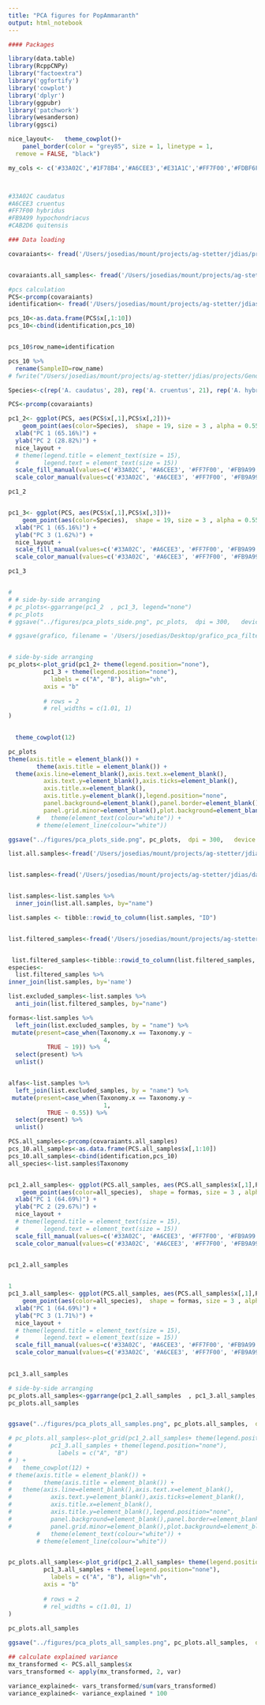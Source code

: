 ```yaml
---
title: "PCA figures for PopAmmaranth"
output: html_notebook
---
```



```r

#### Packages

library(data.table)
library(RcppCNPy)
library("factoextra")
library('ggfortify')
library('cowplot')
library('dplyr')
library(ggpubr)
library('patchwork')
library(wesanderson)
library(ggsci)

nice_layout<-   theme_cowplot()+
    panel_border(color = "grey85", size = 1, linetype = 1,
  remove = FALSE, "black") 

my_cols <- c('#33A02C','#1F78B4','#A6CEE3','#E31A1C','#FF7F00','#FDBF6F','#FB9A99','#B2DF8A','#CAB2D6')



#33A02C caudatus
#A6CEE3 cruentus
#FF7F00 hybridus
#FB9A99 hypochondriacus
#CAB2D6 quitensis
```


```r
### Data loading

covaraiants<- fread('/Users/josedias/mount/projects/ag-stetter/jdias/projects/Genome_browser/data/covariantes_data.cov')


covaraiants.all_samples<- fread('/Users/josedias/mount/projects/ag-stetter/jdias/projects/Genome_browser/data/valores_pca_116.cov')

```


```r
#pcs calculation
PCS<-prcomp(covaraiants)
identification<- fread('/Users/josedias/mount/projects/ag-stetter/jdias/data/acc_list/samples_aGDB')

pcs_10<-as.data.frame(PCS$x[,1:10])
pcs_10<-cbind(identification,pcs_10)


pcs_10$row_name=identification

pcs_10 %>%
  rename(SampleID=row_name) 
# fwrite("/Users/josedias/mount/projects/ag-stetter/jdias/projects/Genome_browser/all_species_PC10.txt", sep="\t")

```


```r

Species<-c(rep('A. caudatus', 28), rep('A. cruentus', 21), rep('A. hybridus', 9),  rep('A. hypochondriacus', 18), rep('A. quitensis', 12))

PCS<-prcomp(covaraiants)

pc1_2<- ggplot(PCS, aes(PCS$x[,1],PCS$x[,2]))+
    geom_point(aes(color=Species),  shape = 19, size = 3 , alpha = 0.55) +
  xlab("PC 1 (65.16%)") +
  ylab("PC 2 (28.82%)") +
  nice_layout +
  # theme(legend.title = element_text(size = 15),
  #       legend.text = element_text(size = 15))
  scale_fill_manual(values=c('#33A02C', '#A6CEE3', '#FF7F00', '#FB9A99', '#CAB2D6')) +
  scale_color_manual(values=c('#33A02C', '#A6CEE3', '#FF7F00', '#FB9A99', '#CAB2D6'))

pc1_2


pc1_3<- ggplot(PCS, aes(PCS$x[,1],PCS$x[,3]))+
    geom_point(aes(color=Species),  shape = 19, size = 3 , alpha = 0.55) +
  xlab("PC 1 (65.16%)") +
  ylab("PC 3 (1.62%)") +
  nice_layout +
  scale_fill_manual(values=c('#33A02C', '#A6CEE3', '#FF7F00', '#FB9A99', '#CAB2D6')) +
  scale_color_manual(values=c('#33A02C', '#A6CEE3', '#FF7F00', '#FB9A99', '#CAB2D6'))

pc1_3


# 
# # side-by-side arranging
# pc_plots<-ggarrange(pc1_2  , pc1_3, legend="none")
# pc_plots
# ggsave("../figures/pca_plots_side.png", pc_plots,  dpi = 300,   device = "png", height = 4)

# ggsave(grafico, filename = '/Users/josedias/Desktop/grafico_pca_filtered_samples.pdf' )


# side-by-side arranging
pc_plots<-plot_grid(pc1_2+ theme(legend.position="none"),
          pc1_3 + theme(legend.position="none"),
            labels = c("A", "B"), align="vh",
          axis = "b"
          
          # rows = 2
          # rel_widths = c(1.01, 1)
) 
  

  theme_cowplot(12) 

pc_plots
theme(axis.title = element_blank()) + 
        theme(axis.title = element_blank()) +
  theme(axis.line=element_blank(),axis.text.x=element_blank(),
          axis.text.y=element_blank(),axis.ticks=element_blank(),
          axis.title.x=element_blank(),
          axis.title.y=element_blank(),legend.position="none",
          panel.background=element_blank(),panel.border=element_blank(),panel.grid.major=element_blank(),
          panel.grid.minor=element_blank(),plot.background=element_blank())
        #   theme(element_text(colour="white")) + 
        # theme(element_line(colour="white"))

ggsave("../figures/pca_plots_side.png", pc_plots,  dpi = 300,   device = "png", height = 4)


```




```r
list.all.samples<-fread('/Users/josedias/mount/projects/ag-stetter/jdias/data/acc_list/list_amaranth_aswgrs')


list.samples<-fread('/Users/josedias/mount/projects/ag-stetter/jdias/data/acc_list/116_sampples')


list.samples<-list.samples %>%
  inner_join(list.all.samples, by="name")

list.samples <- tibble::rowid_to_column(list.samples, "ID")


list.filtered_samples<-fread('/Users/josedias/mount/projects/ag-stetter/jdias/data/acc_list/samples_aGDB') 


 list.filtered_samples<-tibble::rowid_to_column(list.filtered_samples, "ID")
especies<- 
  list.filtered_samples %>%
inner_join(list.samples, by='name')

list.excluded_samples<-list.samples %>%
  anti_join(list.filtered_samples, by="name")

formas<-list.samples %>% 
  left_join(list.excluded_samples, by = "name") %>%
 mutate(present=case_when(Taxonomy.x == Taxonomy.y ~ 
                           4,
           TRUE ~ 19)) %>%
  select(present) %>%
  unlist()


alfas<-list.samples %>% 
  left_join(list.excluded_samples, by = "name") %>%
 mutate(present=case_when(Taxonomy.x == Taxonomy.y ~ 
                           1,
           TRUE ~ 0.55)) %>%
  select(present) %>%
  unlist()
```



```r
PCS.all_samples<-prcomp(covaraiants.all_samples)
pcs_10.all_samples<-as.data.frame(PCS.all_samples$x[,1:10])
pcs_10.all_samples<-cbind(identification,pcs_10)
all_species<-list.samples$Taxonomy


pc1_2.all_samples<- ggplot(PCS.all_samples, aes(PCS.all_samples$x[,1],PCS.all_samples$x[,2]))+
    geom_point(aes(color=all_species),  shape = formas, size = 3 , alpha = alfas) +
  xlab("PC 1 (64.69%)") +
  ylab("PC 2 (29.67%)") +
  nice_layout +
  # theme(legend.title = element_text(size = 15),
  #       legend.text = element_text(size = 15))
  scale_fill_manual(values=c('#33A02C', '#A6CEE3', '#FF7F00', '#FB9A99', '#CAB2D6')) +
  scale_color_manual(values=c('#33A02C', '#A6CEE3', '#FF7F00', '#FB9A99', '#CAB2D6')) 
  

pc1_2.all_samples


1
pc1_3.all_samples<- ggplot(PCS.all_samples, aes(PCS.all_samples$x[,1],PCS.all_samples$x[,3]))+
    geom_point(aes(color=all_species),  shape = formas, size = 3 , alpha = 0.55) +
  xlab("PC 1 (64.69%)") +
  ylab("PC 3 (1.71%)") +
  nice_layout +
  # theme(legend.title = element_text(size = 15),
  #       legend.text = element_text(size = 15))
  scale_fill_manual(values=c('#33A02C', '#A6CEE3', '#FF7F00', '#FB9A99', '#CAB2D6')) +
  scale_color_manual(values=c('#33A02C', '#A6CEE3', '#FF7F00', '#FB9A99', '#CAB2D6')) 
  

pc1_3.all_samples

# side-by-side arranging
pc_plots.all_samples<-ggarrange(pc1_2.all_samples  , pc1_3.all_samples, legend="none") 
pc_plots.all_samples


ggsave("../figures/pca_plots_all_samples.png", pc_plots.all_samples,  dpi = 300,   device = "png", height = 4)


```
```r
# pc_plots.all_samples<-plot_grid(pc1_2.all_samples+ theme(legend.position="none"),
#           pc1_3.all_samples + theme(legend.position="none"),
#             labels = c("A", "B")
# ) +
#   theme_cowplot(12) +
# theme(axis.title = element_blank()) + 
#         theme(axis.title = element_blank()) +
#   theme(axis.line=element_blank(),axis.text.x=element_blank(),
#           axis.text.y=element_blank(),axis.ticks=element_blank(),
#           axis.title.x=element_blank(),
#           axis.title.y=element_blank(),legend.position="none",
#           panel.background=element_blank(),panel.border=element_blank(),panel.grid.major=element_blank(),
#           panel.grid.minor=element_blank(),plot.background=element_blank())
        #   theme(element_text(colour="white")) + 
        # theme(element_line(colour="white"))


pc_plots.all_samples<-plot_grid(pc1_2.all_samples+ theme(legend.position="none"),
          pc1_3.all_samples + theme(legend.position="none"),
            labels = c("A", "B"), align="vh",
          axis = "b"
          
          # rows = 2
          # rel_widths = c(1.01, 1)
) 
  
pc_plots.all_samples

ggsave("../figures/pca_plots_all_samples.png", pc_plots.all_samples,  dpi = 300,   device = "png", height = 4)

```


```r
## calculate explained variance
mx_transformed <- PCS.all_samples$x
vars_transformed <- apply(mx_transformed, 2, var)

variance_explained<- vars_transformed/sum(vars_transformed)
variance_explained<- variance_explained * 100
```

